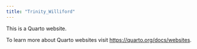 ```yaml
---
title: "Trinity_Williford"
---
```


This is a Quarto website.

To learn more about Quarto websites visit <https://quarto.org/docs/websites>.
